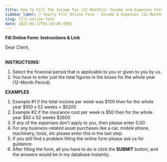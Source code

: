 ```yaml
---
title: How To Fill The Income Tax (12 Monthly) Income and Expenses Form
sidebar_label: 📂 Yearly Fill Online Form - Income & Expenses (12 Months)
slug: fill-online-form
date: 2022-03-17T01:43:49.599Z
---
```

**Fill Online Form: Instructions & Link**

Dear Client, 

\
**INSTRUCTIONS:**

1. Select the financial period that is applicable to you or given to you by us.
2. You have to enter just the total figures in the boxes for the whole year (12-Month Period).

**EXAMPLES**

1. Example #1 if the total income per week was $100 then for the whole year $100 x 52 weeks = $5200
2. Example #2 if the insurance cost per week is $50 then for the whole year $50 x 52 weeks $2600
3. If any of the expenses don’t apply to you, then please enter 0.00
4. For any business-related asset purchases like a car, mobile phone, machinery, tools, etc please enter this in the last step.
5. If you still find a problem filling the online form please ask us for guidance.
6. After filling the form, all you have to do is click the **SUBMIT** button, and the answers would be in my database instantly.